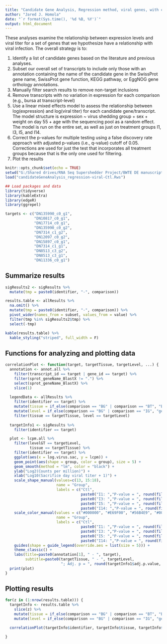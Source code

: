 ```yaml
---
title: "Candidate Gene Analysis, Regression method, viral genes, with controls"
author: "Jared J. Homola"
date: "`r format(Sys.time(), '%d %B, %Y')`"
output: html_document
---
```


These analyses examine the relationship between expression levels and viral titer for a set of genes that we hypothesize have a relationship with viral infection. The overall strategy is to:  
  
  1. Identify a list of candidate genes based on the literature and previous analyses.    
  2. Subset our overall set of transcripts to include only those with an annotation containing the name of the candidate gene in the SwissProt gene name, SwissProt gene function, KEGG pathway, or EggNOG gene orthology annotations.  
  3. Manually filter search results to remove non-target inclusions  
  4. Remove transcripts with no variation in expression for each comparison (e.g., bursa at transcript-level)  
  5. Use a linear mixed effects model to assess the relationship between log(expression) and log(viral titer) for each candidate gene/transcript. The model structure is expression ~ virus shedding group + sex + weight on day 55 + age with the sequencing pool as a random effect. The model is run on the entire set, as well as just on treatment groups I1, I3, I5, and I14.
  6. Correct the p-values for multiple testing using a false discovery rate approach with adjusted p-values (i.e., q-value) cutoff of 0.05. Corrections are used for just the test that incorporates all treatment groups because that is the only one used for filtering.
  7. Plot the results  
  
  
```r
knitr::opts_chunk$set(echo = TRUE)
setwd("G:/Shared drives/RNA Seq Supershedder Project/BWTE DE manuscript/")
load("candidateGeneAnalysis_regression-viral-Ctl.Rws")
```

```r
## Load packages and data
library(tidyverse)
library(kableExtra)
library(edgeR)
library(ggrepel)

targets <- c("DN135990_c0_g1",
             "DN10817_c0_g1",
             "DN17714_c0_g1",
             "DN135990_c0_g2",
             "DN7314_c1_g2",
             "DN12097_c0_g2",
             "DN15897_c0_g1",
             "DN7314_c1_g1",
             "DN8513_c3_g2",
             "DN8513_c3_g1",
             "DN11336_c0_g1")
```

## Summarize results
```r
sigResults2 <- sigResults %>% 
  mutate(tmp = paste0(identifier, "-", comparison))

results.table <- allResults %>%
  na.omit() %>% 
  mutate(tmp = paste0(identifier, "-", comparison)) %>% 
  pivot_wider(names_from = subset, values_from = value) %>% 
  filter(tmp %in% sigResults2$tmp) %>% 
  select(-tmp)

kable(results.table) %>%
  kable_styling("striped", full_width = F)
```

## Functions for analyzing and plotting data
```r
correlationPlot <- function(target, targetTissue, targetLevel, ...) {
  annotation <- annot.all %>%
    filter(transcript_id == target | gene_id == target) %>%
    filter(sprot_geneName_BlastX != ".") %>%
    select(sprot_geneName_BlastX) %>%
    slice(1)
  
  legendData <- allResults %>% 
    filter(identifier == target) %>% 
    mutate(tissue = if_else(comparison == "BG" | comparison == "BT", "Bursa", "Ileum")) %>% 
    mutate(level = if_else(comparison == "BG" | comparison == "IG", "gene", "transcript")) %>% 
    filter(tissue == targetTissue, level == targetLevel)
  
  targetInfo1 <- sigResults %>% 
    filter(identifier == target)

  plot <- lcpm.all %>%
    filter(levelGT == targetLevel,
           tissue == targetTissue) %>% 
    filter(identifier == target) %>% 
    ggplot(aes(x = log.virus.sac, y = lcpm)) +
    geom_point(aes(shape = group, color = group), size = 5) +
    geom_smooth(method = "lm", color = "black") +
    ylab("Log2(Counts per million)") +
    xlab("Log10(Sacrifice day viral titer + 1)") +
    scale_shape_manual(values=c(13, 15:18),
                       name = "Group", 
                       labels = c("Ctl",
                                  paste0("I1: ","P-value = ", round(filter(legendData, subset == "I1")$value, 3)), 
                                  paste0("I3: ","P-value = ", round(filter(legendData, subset == "I3")$value, 3)), 
                                  paste0("I5: ","P-value = ", round(filter(legendData, subset == "I5")$value, 3)),
                                  paste0("I14: ","P-value = ", round(filter(legendData, subset == "I14")$value, 3)))) +
    scale_color_manual(values = c("#000000", "#E69F00", "#56B4E9", "#009E73", "#F0E442"),
                       name = "Group", 
                       labels = c("Ctl",
                                  paste0("I1: ","P-value = ", round(filter(legendData, subset == "I1")$value, 3)), 
                                  paste0("I3: ","P-value = ", round(filter(legendData, subset == "I3")$value, 3)), 
                                  paste0("I5: ","P-value = ", round(filter(legendData, subset == "I5")$value, 3)),
                                  paste0("I14: ","P-value = ", round(filter(legendData, subset == "I14")$value, 3)))) +
    guides(shape = guide_legend(override.aes = list(size = 5))) +
    theme_classic() +
    labs(title=paste0(annotation[1], " - ", target),
         subtitle=paste0(targetTissue, " - ", targetLevel,
                         "; Adj. p = ", round(targetInfo1$adj.p.value, 5)))
  print(plot)
}

```

## Plotting results
```r
for(z in (1:nrow(results.table))) {
  targetInfo <- results.table %>% 
    slice(z) %>% 
    mutate(tissue = if_else(comparison == "BG" | comparison == "BT", "Bursa", "Ileum")) %>% 
    mutate(level = if_else(comparison == "BG" | comparison == "IG", "gene", "transcript"))

  correlationPlot(targetInfo$identifier, targetInfo$tissue, targetInfo$level)

}
```
